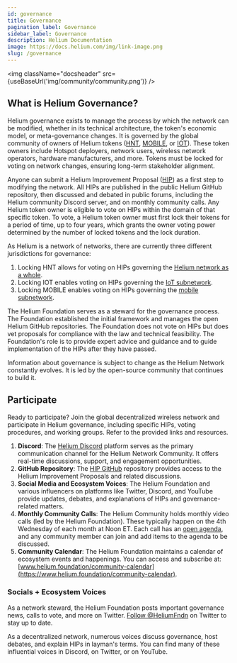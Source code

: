 ```yaml
---
id: governance
title: Governance
pagination_label: Governance
sidebar_label: Governance
description: Helium Documentation
image: https://docs.helium.com/img/link-image.png
slug: /governance
---
```



<img className="docsheader" src={useBaseUrl('img/community/community.png')} />

## What is Helium Governance?

Helium governance exists to manage the process by which the network can be modified, whether in its
technical architecture, the token's economic model, or meta-governance changes. It is governed by
the global community of owners of Helium tokens ([HNT](/tokens/hnt-token),
[MOBILE](/tokens/mobile-token), or [IOT](/tokens/iot-token)). These token owners include Hotspot
deployers, network users, wireless network operators, hardware manufacturers, and more. Tokens must
be locked for voting on network changes, ensuring long-term stakeholder alignment.

Anyone can submit a Helium Improvement Proposal ([HIP](/governance/hip)) as a first step to
modifying the network. All HIPs are published in the public Helium GitHub repository, then discussed
and debated in public forums, including the Helium community Discord server, and on monthly
community calls. Any Helium token owner is eligible to vote on HIPs within the domain of that
specific token. To vote, a Helium token owner must first lock their tokens for a period of time, up
to four years, which grants the owner voting power determined by the number of locked tokens and the
lock duration.

As Helium is a network of networks, there are currently three different jurisdictions for
governance:

1. Locking HNT allows for voting on HIPs governing the <u>Helium network as a whole</u>.
1. Locking IOT enables voting on HIPs governing the <u>IoT subnetwork</u>.
1. Locking MOBILE enables voting on HIPs governing the <u>mobile subnetwork</u>.

The Helium Foundation serves as a steward for the governance process. The Foundation established the
initial framework and manages the open Helium GitHub repositories. The Foundation does not vote on
HIPs but does vet proposals for compliance with the law and technical feasibility. The Foundation's
role is to provide expert advice and guidance and to guide implementation of the HIPs after they
have passed.

Information about governance is subject to change as the Helium Network constantly evolves. It is
led by the open-source community that continues to build it.

## Participate

Ready to participate? Join the global decentralized wireless network and participate in Helium
governance, including specific HIPs, voting procedures, and working groups. Refer to the provided
links and resources.

1. **Discord**: The [Helium Discord](https://discord.gg/helium) platform serves as the primary
   communication channel for the Helium Network Community. It offers real-time discussions, support,
   and engagement opportunities.
2. **GitHub Repository**: The [HIP GitHub](https://github.com/helium/HIP) repository provides access
   to the Helium Improvement Proposals and related discussions.
3. **Social Media and Ecosystem Voices**: The Helium Foundation and various influencers on platforms
   like Twitter, Discord, and YouTube provide updates, debates, and explanations of HIPs and
   governance-related matters.
4. **Monthly Community Calls**: The Helium Community holds monthly video calls (led by the Helium
   Foundation). These typically happen on the 4th Wednesday of each month at Noon ET. Each call has
   an [open agenda](https://www.helium.foundation/community-call), and any community member can join
   and add items to the agenda to be discussed.
5. **Community Calendar**: The Helium Foundation maintains a calendar of ecosystem events and
   happenings. You can access and subscribe at:
   [www.helium.foundation/community-calendar](https://www.helium.foundation/community-calendar).

### Socials + Ecosystem Voices

As a network steward, the Helium Foundation posts important governance news, calls to vote, and more
on Twitter. [Follow @HeliumFndn](https://twitter.com/HeliumFndn) on Twitter to stay up to date.

As a decentralized network, numerous voices discuss governance, host debates, and explain HIPs in
layman's terms. You can find many of these influential voices in Discord, on Twitter, or on YouTube.

